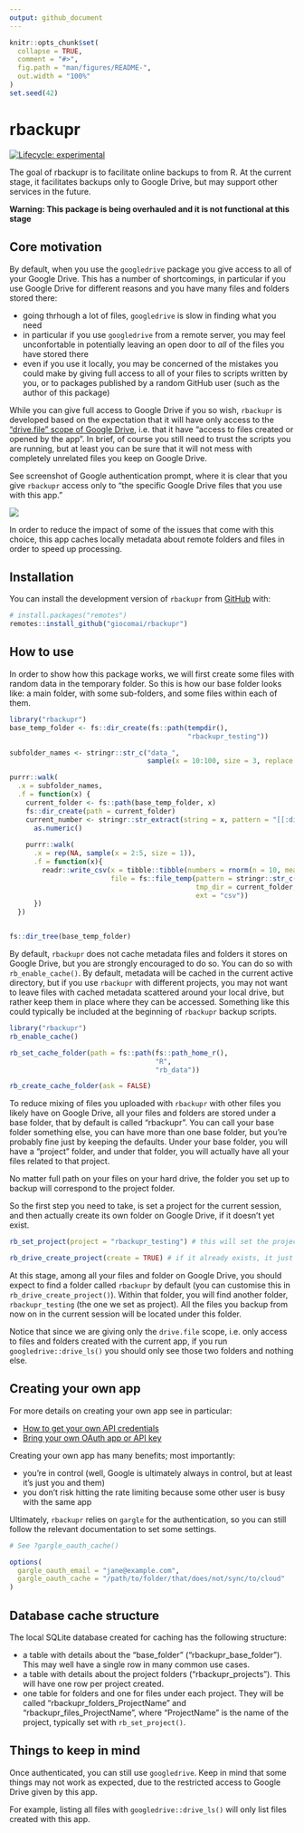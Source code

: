 ```yaml
---
output: github_document
---
```


<!-- README.md is generated from README.Rmd. Please edit that file -->

```r
knitr::opts_chunk$set(
  collapse = TRUE,
  comment = "#>",
  fig.path = "man/figures/README-",
  out.width = "100%"
)
set.seed(42)
```

# rbackupr

<!-- badges: start -->
[![Lifecycle: experimental](https://img.shields.io/badge/lifecycle-experimental-orange.svg)](https://lifecycle.r-lib.org/articles/stages.html#experimental)
<!-- badges: end -->

The goal of rbackupr is to facilitate online backups to from R. At the current stage, it facilitates backups only to Google Drive, but may support other services in the future.

__Warning: This package is being overhauled and it is not functional at this stage__


## Core motivation

By default, when you use the `googledrive` package you give access to all of your Google Drive. This has a number of shortcomings, in particular if you use Google Drive for different reasons and you have many files and folders stored there:

- going thrhough a lot of files, `googledrive` is slow in finding what you need
- in particular if you use `googledrive` from a remote server, you may feel unconfortable in potentially leaving an open door to *all* of the files you have stored there
- even if you use it locally, you may be concerned of the mistakes you could make by giving full access to all of your files to scripts written by you, or to packages published by a random GitHub user (such as the author of this package)


While you can give full access to Google Drive if you so wish, `rbackupr` is developed based on the expectation that it will have only access to the ["drive.file" scope of Google Drive](https://developers.google.com/drive/api/v2/about-auth), i.e. that it have "access to files created or opened by the app". In brief, of course you still need to trust the scripts you are running, but at least you can be sure that it will not mess with completely unrelated files you keep on Google Drive.

See screenshot of Google authentication prompt, where it is clear that you give `rbackupr` access only to "the specific Google Drive files that you use with this app."

<img src="man/figures/google_login_screen.png" align="center"/>

In order to reduce the impact of some of the issues that come with this choice, this app caches locally metadata about remote folders and files in order to speed up processing. 



## Installation

You can install the development version of `rbackupr` from [GitHub](https://github.com/) with:

```r
# install.packages("remotes")
remotes::install_github("giocomai/rbackupr")
```


## How to use

In order to show how this package works, we will first create some files with random data in the temporary folder. So this is how our base folder looks like: a main folder, with some sub-folders, and some files within each of them.

```r
library("rbackupr")
base_temp_folder <- fs::dir_create(fs::path(tempdir(),
                                            "rbackupr_testing"))

subfolder_names <- stringr::str_c("data_",
                                  sample(x = 10:100, size = 3, replace = FALSE))

purrr::walk(
  .x = subfolder_names,
  .f = function(x) {
    current_folder <- fs::path(base_temp_folder, x)
    fs::dir_create(path = current_folder)
    current_number <- stringr::str_extract(string = x, pattern = "[[:digit:]]+") %>% 
      as.numeric()
    
    purrr::walk(
      .x = rep(NA, sample(x = 2:5, size = 1)),
      .f = function(x){
        readr::write_csv(x = tibble::tibble(numbers = rnorm(n = 10, mean = current_number)), 
                         file = fs::file_temp(pattern = stringr::str_c("spreadsheet_", current_number, "_"),
                                              tmp_dir = current_folder,
                                              ext = "csv"))
      })
  })


fs::dir_tree(base_temp_folder)


```


By default, `rbackupr` does not cache metadata files and folders it stores on Google Drive, but you are strongly encouraged to do so. You can do so with `rb_enable_cache()`. By default, metadata will be cached in the current active directory, but if you use `rbackupr` with different projects, you may not want to leave files with cached metadata scattered around your local drive, but rather keep them in place where they can be accessed. Something like this could typically be included at the beginning of `rbackupr` backup scripts.


```r
library("rbackupr")
rb_enable_cache()

rb_set_cache_folder(path = fs::path(fs::path_home_r(),
                                    "R",
                                    "rb_data"))

rb_create_cache_folder(ask = FALSE)
```

To reduce mixing of files you uploaded with `rbackupr` with other files you likely have on Google Drive, all your files and folders are stored under a base folder, that by default is called "rbackupr". You can call your base folder something else, you can have more than one base folder, but you're probably fine just by keeping the defaults. Under your base folder, you will have a "project" folder, and under that folder, you will actually have all your files related to that project. 

No matter full path on your files on your hard drive, the folder you set up to backup will correspond to the project folder. 

So the first step you need to take, is set a project for the current session, and then actually create its own folder on Google Drive, if it doesn't yet exist.


```r
rb_set_project(project = "rbackupr_testing") # this will set the project for the current session

rb_drive_create_project(create = TRUE) # if it already exists, it just returns its dribble

```
At this stage, among all your files and folder on Google Drive, you should expect to find a folder called `rbackupr` by default (you can customise this in `rb_drive_create_project()`). Within that folder, you will find another folder, `rbackupr_testing` (the one we set as project). All the files you backup from now on in the current session will be located under this folder. 

Notice that since we are giving only the `drive.file` scope, i.e. only access to files and folders created with the current app, if you run `googledrive::drive_ls()` you should only see those two folders and nothing else. 



## Creating your own app

For more details on creating your own app see in particular:

- [How to get your own API credentials](https://gargle.r-lib.org/articles/get-api-credentials.html)
- [Bring your own OAuth app or API key](https://googledrive.tidyverse.org/articles/bring-your-own-app.html)

Creating your own app has many benefits; most importantly:

- you're in control (well, Google is ultimately always in control, but at least it's just you and them)
- you don't risk hitting the rate limiting because some other user is busy with the same app


Ultimately, `rbackupr` relies on `gargle` for the authentication, so you can still follow the relevant documentation to set some settings.


```r
# See ?gargle_oauth_cache()

options(
  gargle_oauth_email = "jane@example.com",
  gargle_oauth_cache = "/path/to/folder/that/does/not/sync/to/cloud"
)
```


## Database cache structure


The local SQLite database created for caching has the following structure:

- a table with details about the "base_folder" ("rbackupr_base_folder"). This may well have a single row in many common use cases.
- a table with details about the project folders ("rbackupr_projects"). This will have one row per project created. 
- one table for folders and one for files under each project. They will be called "rbackupr_folders_ProjectName" and "rbackupr_files_ProjectName", where "ProjectName" is the name of the project, typically set with `rb_set_project()`.


## Things to keep in mind

Once authenticated, you can still use `googledrive`. Keep in mind that some things may not work as expected, due to the restricted access to Google Drive given by this app. 

For example, listing all files with `googledrive::drive_ls()` will only list files created with this app.

